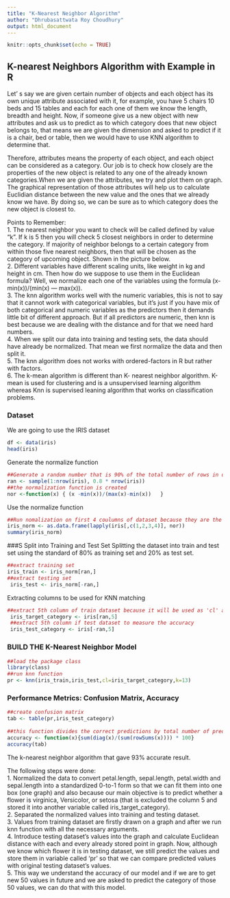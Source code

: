 ---
title: "K-Nearest Neighbor Algorithm"
author: "Dhrubasattwata Roy Choudhury"
output: html_document
---

```{r setup, include=FALSE}
knitr::opts_chunk$set(echo = TRUE)
```

## K-nearest Neighbors Algorithm with Example in R

Let’ s say we are given certain number of objects and each object has its own unique attribute associated with it, for example, you have 5 chairs 10 beds and 15 tables and each for each one of them we know the length, breadth and height. Now, if someone give us a new object with new attributes and ask us to predict as to which category does that new object belongs to, that means we are given the dimension and asked to predict if it is a chair, bed or table, then we would have to use KNN algorithm to determine that.

Therefore, attributes means the property of each object, and each object can be considered as a category. Our job is to check how closely are the properties of the new object is related to any one of the already known categories.When we are given the attributes, we try and plot them on graph. The graphical representation of those attributes will help us to calculate Euclidian distance between the new value and the ones that we already know we have. By doing so, we can be sure as to which category does the new object is closest to.

Points to Remember:  
1. The nearest neighbor you want to check will be called defined by value “k”. If k is 5 then you will check 5 closest neighbors in order to determine the category. If majority of neighbor belongs to a certain category from within those five nearest neighbors, then that will be chosen as the category of upcoming object. Shown in the picture below.  
2. Different variables have different scaling units, like weight in kg and height in cm. Then how do we suppose to use them in the Euclidean formula? Well, we normalize each one of the variables using the formula (x-min(x))/(min(x) — max(x)).  
3. The knn algorithm works well with the numeric variables, this is not to say that it cannot work with categorical variables, but it’s just if you have mix of both categorical and numeric variables as the predictors then it demands little bit of different approach. But if all predictors are numeric, then knn is best because we are dealing with the distance and for that we need hard numbers.  
4. When we split our data into training and testing sets, the data should have already be normalized. That mean we first normalize the data and then split it.  
5. The knn algorithm does not works with ordered-factors in R but rather with factors.  
6. The k-mean algorithm is different than K- nearest neighbor algorithm. K-mean is used for clustering and is a unsupervised learning algorithm whereas Knn is supervised leaning algorithm that works on classification problems.  

### Dataset
We are going to use the IRIS dataset
```{r}
df <- data(iris)
head(iris)
```

Generate the normalize function
```{r}
##Generate a random number that is 90% of the total number of rows in dataset.
ran <- sample(1:nrow(iris), 0.8 * nrow(iris)) 
##the normalization function is created
nor <-function(x) { (x -min(x))/(max(x)-min(x))   }
```

Use the normalize function 

```{r} 
##Run nomalization on first 4 coulumns of dataset because they are the predictors
iris_norm <- as.data.frame(lapply(iris[,c(1,2,3,4)], nor))
summary(iris_norm)
```

###S Split into Training and Test Set
Splitting the dataset into train and test set using the standard of 80% as training set and 20% as test set.
```{r} 
##extract training set
iris_train <- iris_norm[ran,] 
##extract testing set
 iris_test <- iris_norm[-ran,]
```

Extracting columns to be used for KNN matching
```{r} 
##extract 5th column of train dataset because it will be used as 'cl' argument in knn function.
 iris_target_category <- iris[ran,5]
 ##extract 5th column if test dataset to measure the accuracy
 iris_test_category <- iris[-ran,5]
```


### BUILD THE K-Nearest Neighbor Model
```{r}
##load the package class
library(class)
##run knn function
pr <- knn(iris_train,iris_test,cl=iris_target_category,k=13)
```

### Performance Metrics: Confusion Matrix, Accuracy
```{r}
##create confusion matrix
tab <- table(pr,iris_test_category)
 
##this function divides the correct predictions by total number of predictions that tell us how accurate teh model is.
accuracy <- function(x){sum(diag(x)/(sum(rowSums(x)))) * 100}
accuracy(tab)
```

The k-nearest neighbor algorithm that gave 93% accurate result. 

The following steps were done:    
1. Normalized the data to convert petal.length, sepal.length, petal.width and sepal.length into a standardized 0-to-1 form so that we can fit them into one box (one graph) and also because our main objective is to predict whether a flower is virginica, Versicolor, or setosa  (that is excluded the column 5 and stored it into another variable called iris_target_category).   
2. Separated the normalized values into training and testing dataset.     
3. Values from training dataset are firstly drawn on a graph and after we run knn function with all the necessary arguments.  
4. Introduce testing dataset’s values into the graph and calculate Euclidean distance with each and every already stored point in graph. Now, although we know which flower it is in testing dataset, we still predict the values and store them in variable called ‘pr’ so that we can compare predicted values with original testing dataset’s values.   
5. This way we understand the accuracy of our model and if we are to get new 50 values in future and we are asked to predict the category of those 50 values, we can do that with this model.







